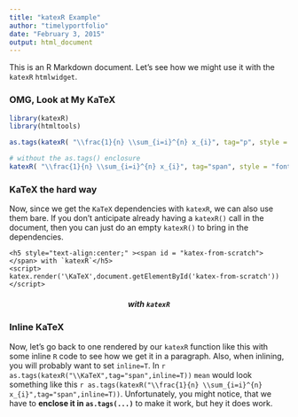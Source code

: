 ```yaml
---
title: "katexR Example"
author: "timelyportfolio"
date: "February 3, 2015"
output: html_document
---
```


This is an R Markdown document.  Let's see how we might use it with the `katexR` `htmlwidget`.

### OMG, Look at My KaTeX

```r
library(katexR)
library(htmltools)

as.tags(katexR( "\\frac{1}{n} \\sum_{i=i}^{n} x_{i}", tag="p", style = "font-size:300%;" ))

# without the as.tags() enclosure
katexR( "\\frac{1}{n} \\sum_{i=i}^{n} x_{i}", tag="span", style = "font-size:300%;" )
```

### KaTeX the hard way

Now, since we get the `KaTeX` dependencies with `katexR`, we can also use them bare.  If you don't anticipate already having a `katexR()` call in the document, then you can just do an empty `katexR()` to bring in the dependencies.

```
<h5 style="text-align:center;" ><span id = "katex-from-scratch"></span> with `katexR`</h5>
<script>
katex.render('\KaTeX',document.getElementById('katex-from-scratch'))
</script>
```

<h5 style="text-align:center;" ><span id = "katex-from-scratch"></span> with `katexR`</h5>
<script>
katex.render('\KaTeX',document.getElementById('katex-from-scratch'))
</script>

### Inline KaTeX

Now, let's go back to one rendered by our `katexR` function like this with some inline `R` code to see how we get it in a paragraph.  Also, when inlining, you will probably want to set `inline=T`.  In `r as.tags(katexR("\\KaTeX",tag="span",inline=T))` `mean` would look something like this `r as.tags(katexR("\\frac{1}{n} \\sum_{i=i}^{n} x_{i}",tag="span",inline=T))`.  Unfortunately, you might notice, that we have to **enclose it in `as.tags(...)`** to make it work, but hey it does work.


